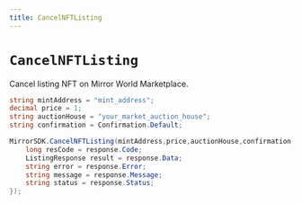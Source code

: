 ```yaml
---
title: CancelNFTListing
---
```


# `CancelNFTListing`

Cancel listing NFT on Mirror World Marketplace.

```csharp
string mintAddress = "mint_address";
decimal price = 1;
string auctionHouse = "your_market_auction_house";
string confirmation = Confirmation.Default;

MirrorSDK.CancelNFTListing(mintAddress,price,auctionHouse,confirmation,(response) => {
    long resCode = response.Code;
    ListingResponse result = response.Data;
    string error = response.Error;
    string message = response.Message;
    string status = response.Status;
});
```